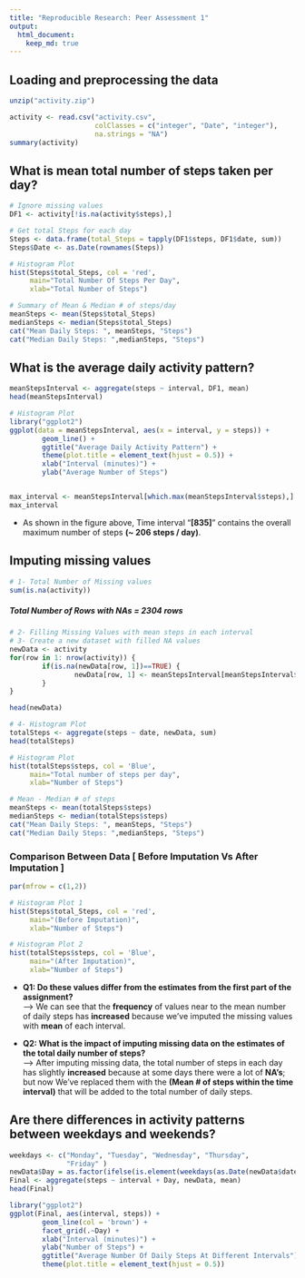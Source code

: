```yaml
---
title: "Reproducible Research: Peer Assessment 1"
output: 
  html_document:
    keep_md: true
---
```



## Loading and preprocessing the data
```r
unzip("activity.zip")

activity <- read.csv("activity.csv", 
                     colClasses = c("integer", "Date", "integer"), 
                     na.strings = "NA")
summary(activity)
```


## What is mean total number of steps taken per day?
```r
# Ignore missing values
DF1 <- activity[!is.na(activity$steps),]

# Get total Steps for each day
Steps <- data.frame(total_Steps = tapply(DF1$steps, DF1$date, sum))
Steps$Date <- as.Date(rownames(Steps))

# Histogram Plot
hist(Steps$total_Steps, col = 'red', 
     main="Total Number Of Steps Per Day", 
     xlab="Total Number of Steps")

# Summary of Mean & Median # of steps/day
meanSteps <- mean(Steps$total_Steps)
medianSteps <- median(Steps$total_Steps)
cat("Mean Daily Steps: ", meanSteps, "Steps")
cat("Median Daily Steps: ",medianSteps, "Steps")
```

## What is the average daily activity pattern?
```r
meanStepsInterval <- aggregate(steps ~ interval, DF1, mean)
head(meanStepsInterval)

# Histogram Plot
library("ggplot2")
ggplot(data = meanStepsInterval, aes(x = interval, y = steps)) +
        geom_line() +
        ggtitle("Average Daily Activity Pattern") +
        theme(plot.title = element_text(hjust = 0.5)) +
        xlab("Interval (minutes)") + 
        ylab("Average Number of Steps")


max_interval <- meanStepsInterval[which.max(meanStepsInterval$steps),]
max_interval
```
        
* As shown in the figure above, Time interval "**[835]**" contains the overall maximum number of steps **(~ 206 steps / day)**.


## Imputing missing values
```r
# 1- Total Number of Missing values
sum(is.na(activity))
```
##### Total Number of Rows with NAs = **2304 rows**

```r
# 2- Filling Missing Values with mean steps in each interval
# 3- Create a new dataset with filled NA values
newData <- activity
for(row in 1: nrow(activity)) {
        if(is.na(newData[row, 1])==TRUE) {
                newData[row, 1] <- meanStepsInterval[meanStepsInterval$interval %in%                                              newData[row, 3], 2]
        }
}

head(newData)
```

```r
# 4- Histogram Plot
totalSteps <- aggregate(steps ~ date, newData, sum)
head(totalSteps)

# Histogram Plot 
hist(totalSteps$steps, col = 'Blue', 
     main="Total number of steps per day", 
     xlab="Number of Steps")

# Mean - Median # of steps
meanSteps <- mean(totalSteps$steps)
medianSteps <- median(totalSteps$steps)
cat("Mean Daily Steps: ", meanSteps, "Steps")
cat("Median Daily Steps: ",medianSteps, "Steps")
```

### Comparison Between Data [ Before Imputation Vs After Imputation ]
```r
par(mfrow = c(1,2))

# Histogram Plot 1
hist(Steps$total_Steps, col = 'red', 
     main="(Before Imputation)", 
     xlab="Number of Steps")

# Histogram Plot 2
hist(totalSteps$steps, col = 'Blue', 
     main="(After Imputation)", 
     xlab="Number of Steps")

```

* **Q1: Do these values differ from the estimates from the first part of the assignment?**  
--> We can see that the **frequency** of values near to the mean number of daily steps has **increased** because we've imputed the missing values with **mean** of each interval.

* **Q2: What is the impact of imputing missing data on the estimates of the total daily number of steps?**  
--> After imputing missing data, the total number of steps in each day has slightly **increased** because at some days there were a lot of **NA's**; but now We've replaced them with the **(Mean # of steps within the time interval)** that will be added to the total number of daily steps.

## Are there differences in activity patterns between weekdays and weekends?
```r
weekdays <- c("Monday", "Tuesday", "Wednesday", "Thursday", 
              "Friday" )
newData$Day = as.factor(ifelse(is.element(weekdays(as.Date(newData$date)),weekdays), "Weekday", "Weekend"))
Final <- aggregate(steps ~ interval + Day, newData, mean)
head(Final)

library("ggplot2")
ggplot(Final, aes(interval, steps)) +
        geom_line(col = 'brown') + 
        facet_grid(.~Day) + 
        xlab("Interval (minutes)") +
        ylab("Number of Steps") + 
        ggtitle("Average Number Of Daily Steps At Different Intervals")+
        theme(plot.title = element_text(hjust = 0.5))
```